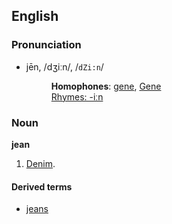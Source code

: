 ==English==
===Pronunciation===
*jēn, /dʒiːn/, /<tt>dZi:n</tt>/
*:'''Homophones''': [[gene]], [[Gene]]
*:[[Rhymes:English:-iːn|Rhymes: -iːn]]

===Noun===
'''jean'''

#[[Denim]].

====Derived terms====
*[[jeans]]